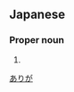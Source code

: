 ==Japanese==
{{ja-kanjitab|有|賀}}

===Proper noun===
{{ja-pos|proper|ありが}}

# {{surname|lang=ja}}

[[Category:Japanese surnames|ありが]]